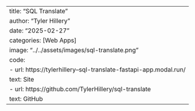 ---
title: "SQL Translate"
author: "Tyler Hillery"
date: "2025-02-27"
categories: [Web Apps]
image: "../../assets/images/sql-translate.png"
code: 
  - url: https://tylerhillery--sql-translate-fastapi-app.modal.run/ 
    text: Site 
  - url: https://github.com/TylerHillery/sql-translate
    text: GitHub
---